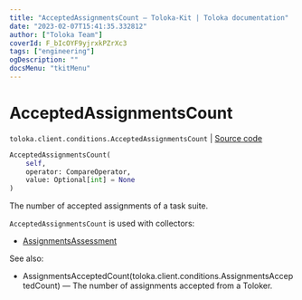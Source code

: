 ```yaml
---
title: "AcceptedAssignmentsCount — Toloka-Kit | Toloka documentation"
date: "2023-02-07T15:41:35.332812"
author: ["Toloka Team"]
coverId: F_bIcOYF9yjrxkPZrXc3
tags: ["engineering"]
ogDescription: ""
docsMenu: "tkitMenu"
---
```


# AcceptedAssignmentsCount
`toloka.client.conditions.AcceptedAssignmentsCount` | [Source code](https://github.com/Toloka/toloka-kit/blob/v1.1.3/src/client/conditions.py#L82)

```python
AcceptedAssignmentsCount(
    self,
    operator: CompareOperator,
    value: Optional[int] = None
)
```

The number of accepted assignments of a task suite.

`AcceptedAssignmentsCount` is used with collectors:
- [AssignmentsAssessment](/docs/toloka-kit/reference/toloka.client.collectors.AssignmentsAssessment)

See also:
- AssignmentsAcceptedCount(toloka.client.conditions.AssignmentsAcceptedCount) — The number of assignments accepted from a Toloker.
